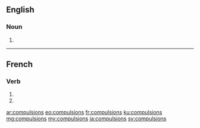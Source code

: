 ==English==

===Noun===
{{head|en|noun plural form}}

# {{plural of|compulsion|lang=en}}

----

==French==

===Verb===
{{fr-verb-form}}

# {{inflection of|compulser||1|p|impf|indc|lang=fr}}
# {{inflection of|compulser||1|p|pres|subj|lang=fr}}

[[ar:compulsions]]
[[eo:compulsions]]
[[fr:compulsions]]
[[ku:compulsions]]
[[mg:compulsions]]
[[my:compulsions]]
[[ja:compulsions]]
[[sv:compulsions]]